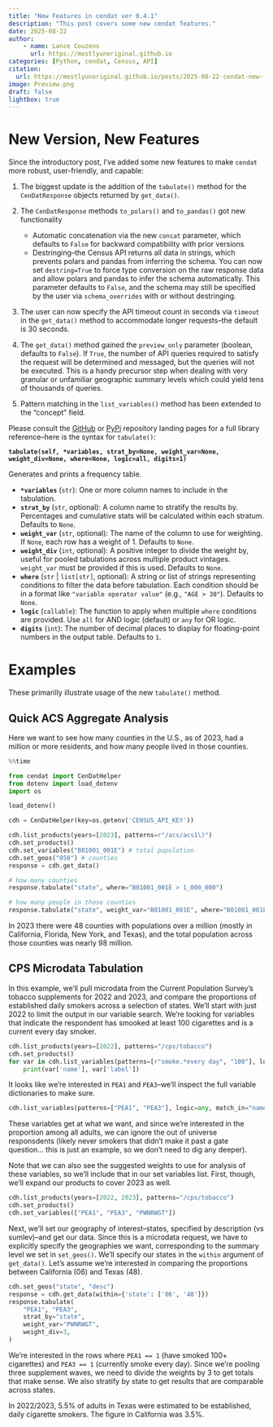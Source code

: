 ```yaml
---
title: "New Features in cendat ver 0.4.1"
description: "This post covers some new cendat features."
date: 2025-08-22
author:
    - name: Lance Couzens
      url: https://mostlyunoriginal.github.io  
categories: [Python, cendat, Census, API]
citation: 
  url: https://mostlyunoriginal.github.io/posts/2025-08-22-cendat-new-features/
image: Preview.png
draft: false
lightbox: true
---
```


# New Version, New Features

Since the introductory post, I've added some new features to make `cendat` more robust, user-friendly, and capable:

1.  The biggest update is the addition of the `tabulate()` method for the `CenDatResponse` objects returned by `get_data()`.

2.  The `CenDatResponse` methods `to_polars()` and `to_pandas()` got new functionality

    -   Automatic concatenation via the new `concat` parameter, which defaults to `False` for backward compatibility with prior versions
    -   Destringing--the Census API returns all data in strings, which prevents polars and pandas from inferring the schema. You can now set `destring=True` to force type conversion on the raw response data and allow polars and pandas to infer the schema automatically. This parameter defaults to `False`, and the schema may still be specified by the user via `schema_overrides` with or without destringing.

3.  The user can now specify the API timeout count in seconds via `timeout` in the `get_data()` method to accommodate longer requests--the default is 30 seconds.

4.  The `get_data()` method gained the `preview_only` parameter (boolean, defaults to `False`). If `True`, the number of API queries required to satisfy the request will be determined and messaged, but the queries will not be executed. This is a handy precursor step when dealing with very granular or unfamiliar geographic summary levels which could yield tens of thousands of queries.

5.  Pattern matching in the `list_variables()` method has been extended to the "concept" field.

Please consult the [GitHub](https://github.com/mostlyunoriginal/cendat/tree/main) or [PyPi](https://pypi.org/project/cendat/) repository landing pages for a full library reference--here is the syntax for `tabulate()`:

**`tabulate(self, *variables, strat_by=None, weight_var=None, weight_div=None, where=None, logic=all, digits=1)`**

Generates and prints a frequency table.

-   **`*variables`** (`str`): One or more column names to include in the tabulation.
-   **`strat_by`** (`str`, optional): A column name to stratify the results by. Percentages and cumulative stats will be calculated within each stratum. Defaults to `None`.
-   **`weight_var`** (`str`, optional): The name of the column to use for weighting. If `None`, each row has a weight of 1. Defaults to `None`.
-   **`weight_div`** (`int`, optional): A positive integer to divide the weight by, useful for pooled tabulations across multiple product vintages. `weight_var` must be provided if this is used. Defaults to `None`.
-   **`where`** (`str` | `list[str]`, optional): A string or list of strings representing conditions to filter the data before tabulation. Each condition should be in a format like `"variable operator value"` (e.g., `"AGE > 30"`). Defaults to `None`.
-   **`logic`** (`callable`): The function to apply when multiple `where` conditions are provided. Use `all` for AND logic (default) or `any` for OR logic.
-   **`digits`** (`int`): The number of decimal places to display for floating-point numbers in the output table. Defaults to `1`.

# Examples

These primarilly illustrate usage of the new `tabulate()` method.

## Quick ACS Aggregate Analysis

Here we want to see how many counties in the U.S., as of 2023, had a million or more residents, and how many people lived in those counties.

```python
%%time

from cendat import CenDatHelper
from dotenv import load_dotenv
import os

load_dotenv()

cdh = CenDatHelper(key=os.getenv('CENSUS_API_KEY'))

cdh.list_products(years=[2023], patterns=r"/acs/acs1\)")
cdh.set_products()
cdh.set_variables("B01001_001E") # total population
cdh.set_geos("050") # counties
response = cdh.get_data()

# how many counties
response.tabulate("state", where="B01001_001E > 1_000_000")

# how many people in those counties
response.tabulate("state", weight_var="B01001_001E", where="B01001_001E > 1_000_000")
```

In 2023 there were 48 counties with populations over a million (mostly in California, Florida, New York, and Texas), and the total population across those counties was nearly 98 million.

## CPS Microdata Tabulation

In this example, we'll pull microdata from the Current Population Survey's tobacco supplements for 2022 and 2023, and compare the proportions of established daily smokers across a selection of states. We'll start with just 2022 to limit the output in our variable search. We're looking for variables that indicate the respondent has smooked at least 100 cigarettes and is a current every day smoker.

```python
cdh.list_products(years=[2022], patterns="/cps/tobacco")
cdh.set_products()
for var in cdh.list_variables(patterns=[r"smoke.*every day", "100"], logic=any):
    print(var['name'], var['label'])
```

It looks like we're interested in `PEA1` and `PEA3`--we'll inspect the full variable dictionaries to make sure.

```python
cdh.list_variables(patterns=["PEA1", "PEA3"], logic=any, match_in="name")
```

These variables get at what we want, and since we're interested in the proportion among all adults, we can ignore the out of universe responsdents (likely never smokers that didn't make it past a gate question... this is just an example, so we don't need to dig any deeper).

Note that we can also see the suggested weights to use for analysis of these variables, so we'll include that in our set variables list. First, though, we'll expand our products to cover 2023 as well.

```python
cdh.list_products(years=[2022, 2023], patterns="/cps/tobacco")
cdh.set_products()
cdh.set_variables(["PEA1", "PEA3", "PWNRWGT"])
```

Next, we'll set our geography of interest--states, specified by description (vs sumlev)--and get our data. Since this is a microdata request, we have to explicitly specify the geographies we want, corresponding to the summary level we set in `set_geos()`. We'll specify our states in the `within` argument of `get_data()`. Let's assume we're interested in comparing the proportions between California (06) and Texas (48).

```python
cdh.set_geos("state", "desc")
response = cdh.get_data(within={'state': ['06', '48']})
response.tabulate(
    "PEA1", "PEA3",
    strat_by="state",
    weight_var="PWNRWGT",
    weight_div=3,
)
```

We're interested in the rows where `PEA1 == 1` (have smoked 100+ cigarettes) and `PEA3 == 1` (currently smoke every day). Since we're pooling three supplement waves, we need to divide the weights by 3 to get totals that make sense. We also stratify by state to get results that are comparable across states.

In 2022/2023, 5.5% of adults in Texas were estimated to be established, daily cigarette smokers. The figure in California was 3.5%.